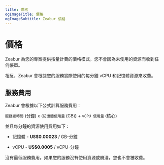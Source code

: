 ```yaml
---
title: 價格
ogImageTitle: 價格
ogImageSubtitle: Zeabur 價格
---
```


# 價格

Zeabur 為您的專案提供按量計費的價格模式，您不會因為未使用的資源而收到任何帳單。

相反，Zeabur 會根據您的服務實際使用的每分鐘 vCPU 和記憶體資源來收費。

## 服務費用

Zeabur 會根據以下公式計算服務費用：
  
`服務總時間` (分鐘) x (`記憶體使用量` (GB)) + `vCPU 使用量` (核心)

並且每分鐘的資源使用費用如下：

- 記憶體 - **US$0.00023** / GB-分鐘

- vCPU - **US$0.0005** / vCPU-分鐘

沒有最低服務費用，如果您的服務沒有使用資源或崩潰，您也不會被收費。